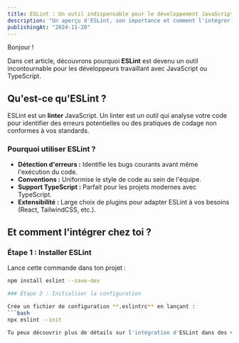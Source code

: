 ```yaml
---
title: ESLint : Un outil indispensable pour le développement JavaScript
description: "Un aperçu d'ESLint, son importance et comment l'intégrer dans vos projets."
publishingAt: "2024-11-20"
---
```


Bonjour !

Dans cet article, découvrons pourquoi **ESLint** est devenu un outil incontournable pour les développeurs travaillant avec JavaScript ou TypeScript.

## Qu'est-ce qu'ESLint ?

ESLint est un **linter** JavaScript. Un linter est un outil qui analyse votre code pour identifier des erreurs potentielles ou des pratiques de codage non conformes à vos standards.

### Pourquoi utiliser ESLint ?

- **Détection d'erreurs :** Identifie les bugs courants avant même l'exécution du code.
- **Conventions :** Uniformise le style de code au sein de l'équipe.
- **Support TypeScript :** Parfait pour les projets modernes avec TypeScript.
- **Extensibilité :** Large choix de plugins pour adapter ESLint à vos besoins (React, TailwindCSS, etc.).

## Et comment l'intégrer chez toi ?

### Étape 1 : Installer ESLint

Lance cette commande dans ton projet :
```bash
npm install eslint --save-dev

### Étape 2 : Initialiser la configuration

Crée un fichier de configuration **.eslintrc** en lançant :
```bash
npx eslint --init

Tu peux découvrir plus de détails sur l'intégration d'ESLint dans des vidéos ou tutoriels spécifiques, comme ceux proposés par Melvin.
